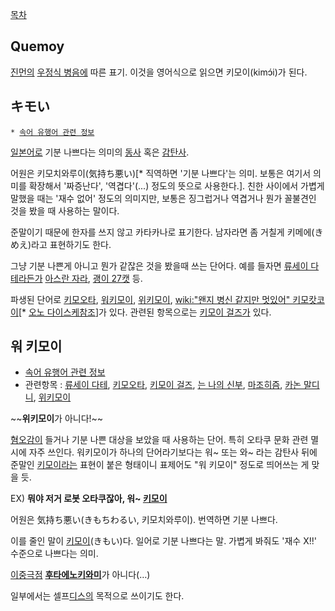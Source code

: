 [[목차]]

== Quemoy ==
[[진먼]]의 [[병음#s-2|우정식 병음]]에 따른 표기. 이것을 영어식으로 읽으면 키모이(kimɔ́i)가 된다.

== キモい ==
 * [[속어 유행어 관련 정보]]
[[일본어]]로 기분 나쁘다는 의미의 [[동사]] 혹은 [[감탄사]]. 

어원은 키모치와루이(気持ち悪い)[* 직역하면 '기분 나쁘다'는 의미. 보통은 여기서 의미를 확장해서 '짜증난다', '역겹다'(...) 정도의 뜻으로 사용한다.]. 친한 사이에서 가볍게 말했을 때는 '재수 없어' 정도의 의미지만, 보통은 징그럽거나 역겹거나 뭔가 꼴불견인 것을 봤을 때 사용하는 말이다.

준말이기 때문에 한자를 쓰지 않고 카타카나로 표기한다. 남자라면 좀 거칠게 키메에(きめえ)라고 표현하기도 한다.

그냥 기분 나쁜게 아니고 뭔가 같잖은 것을 봤을때 쓰는 단어다. 예를 들자면 [[류세이 다테]]라든가 [[아스란 자라]], [[괭이 27캣]] 등.

파생된 단어로 [[키모오타]], [[워키모이]], [[위키모이]], [[wiki:"왠지 병신 같지만 멋있어" 키모캇코이]][* [[오노 다이스케]]참조]가 있다. 관련된 항목으로는 [[키모이 걸즈]]가 있다.

== 워 키모이 ==

* [[속어 유행어 관련 정보]]
* 관련항목 : [[류세이 다테]], [[키모오타]], [[키모이 걸즈]], [[는 나의 신부]], [[마조히즘]], [[카논 말디니]], [[위키모이]]

~~'''위키모이'''가 아니다!~~

[[혐오]]감이 들거나 기분 나쁜 대상을 보았을 때 사용하는 단어. 특히 오타쿠 문화 관련 멸시에 자주 쓰인다. 워키모이가 하나의 단어라기보다는 워~ 또는 와~ 라는 감탄사 뒤에 준말인 [[키모이]]라는 표현이 붙은 형태이니 표제어도 "워 키모이" 정도로 띄어쓰는 게 맞을 듯. 

EX) '''뭐야 저거 로봇 오타쿠잖아, 워~ [[키모이]]'''

어원은 気持ち悪い(きもちわるい, 키모치와루이). 번역하면 기분 나쁘다.

이를 줄인 말이 [[키모이]](きもい)다. 일어로 기분 나쁘다는 말. 가볍게 봐줘도 '재수 X!!' 수준으로 나쁘다는 의미.


[[이중극점]] '''[[후타에노키와미]]'''가 아니다(…)

일부에서는 셀프[[디스]]의 목적으로 쓰이기도 한다.

